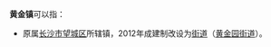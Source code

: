 '''黄金镇'''可以指：
{{PRC admin/disambig|44/14/23/114/000|45/12/25/102/000|50/02/33/122/000|51/13/21/117/000|51/17/22/114/000}}
* 原属[[长沙市|长沙市]][[望城区|望城区]]所辖镇，2012年成建制改设为[[街道_(行政区划)|街道]]（[[黄金园街道|黄金园街道]]）。
{{disambig|cat=三字中国镇名消歧义}}